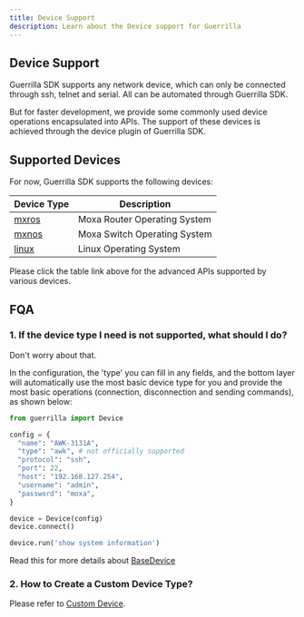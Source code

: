 ```yaml
---
title: Device Support
description: Learn about the Device support for Guerrilla
---
```



## Device Support

Guerrilla SDK supports any network device, which can only be connected through ssh, telnet and serial. All can be automated through Guerrilla SDK.

But for faster development, we provide some commonly used device operations encapsulated into APIs. The support of these devices is achieved through the device plugin of Guerrilla SDK. 



## Supported Devices

For now, Guerrilla SDK supports the following devices:



| Device Type | Description |
| ----------- | ----------- |
| [mxros](/docs/guide/device/mxros) | Moxa Router Operating System |
| [mxnos](/docs/guide/device/mxnos) | Moxa Switch Operating System |
| [linux](/docs/guide/device/linux) | Linux Operating System |


<Callout type="info">
  Please click the table link above for the advanced APIs supported by various devices.
</Callout>

## FQA

### 1. If the device type I need is not supported, what should I do?

Don't worry about that. 

In the configuration, the 'type' you can fill in any fields, and the bottom layer will automatically use the most basic device type for you and provide the most basic operations (connection, disconnection and sending commands), as shown below:

```py
from guerrilla import Device

config = {
  "name": "AWK-3131A",
  "type": "awk", # not officially supported
  "protocol": "ssh",
  "port": 22,
  "host": "192.168.127.254",
  "username": "admin",
  "password": "moxa",
}

device = Device(config)
device.connect()

device.run('show system information')

```

Read this for more details about [BaseDevice](https://moxa.gitlab.io/qa/product/router/guerrilla/guerrilla/device/base.html)


### 2. How to Create a Custom Device Type?

Please refer to [Custom Device](/docs/advanced/custom_device).
